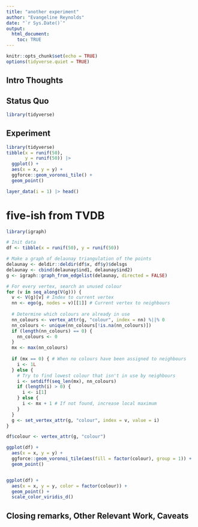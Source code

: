 ```yaml
---
title: "another experiment"
author: "Evangeline Reynolds"
date: "`r Sys.Date()`"
output: 
  html_document:
    toc: TRUE
---
```


```r
knitr::opts_chunk$set(echo = TRUE)
options(tidyverse.quiet = TRUE)
```




## Intro Thoughts


## Status Quo

```r
library(tidyverse)

```

## Experiment

```r
library(tidyverse)
tibble(x = runif(50),
       y = runif(50)) |>
  ggplot() +
  aes(x = x, y = y) +
  ggforce::geom_voronoi_tile() +
  geom_point()

layer_data(i = 1) |> head()
```


# five-ish from TVDB

```r
library(igraph)

# Init data
df <- tibble(x = runif(50), y = runif(50))

# Make a graph of delaunay triangulation of the points
delaunay <- deldir::deldir(df$x, df$y)$delsgs
delaunay <- cbind(delaunay$ind1, delaunay$ind2)
g <- igraph::graph_from_edgelist(delaunay, directed = FALSE)

# For every vertex, search an unused colour
for (v in seq_along(V(g))) {
  v <- V(g)[v] # Index to current vertex
  nn <- ego(g, nodes = v)[[1]] # Current vertex to neighbours
  
  # Determine which colours are already in use
  nn_colours <- vertex_attr(g, "colour", index = nn) %||% 0
  nn_colours <- unique(nn_colours[!is.na(nn_colours)])
  if (length(nn_colours) == 0) {
    nn_colours <- 0
  }
  mx <- max(nn_colours)
  
  if (mx == 0) { # When no colours have been assigned to neighbours
    i <- 1L
  } else {
    # Try to find lowest colour that isn't in use by neighbours
    i <- setdiff(seq_len(mx), nn_colours)
    if (length(i) > 0) {
      i <- i[1]
    } else {
      i <- mx + 1 # If not found, increase local maximum
    }
  }
  g <- set_vertex_attr(g, "colour", index = v, value = i)
}

df$colour <- vertex_attr(g, "colour")

ggplot(df) +
  aes(x = x, y = y) +
  ggforce::geom_voronoi_tile(aes(fill = factor(colour), group = 1)) +
  geom_point()


ggplot(df) +
  aes(x = x, y = y, color = factor(colour)) +
  geom_point() + 
  scale_color_viridis_d()
```



## Closing remarks, Other Relevant Work, Caveats
